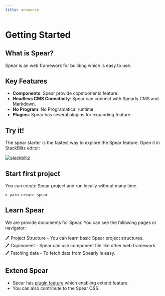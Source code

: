 ```yaml
---
title: announce
---
```

# Getting Started

## What is Spear?

Spear is an web framework for building which is easy to use.


## Key Features

- **Components**: Spear provide copmoonents feature.
- **Headless CMS Conectivity**: Spear can connect with Spearly CMS and Markdown.
- **No Program**: No Programatical runtime.
- **Plugins**: Spear has several plugins for expanding feature.

## Try it!

The spear starter is the fastest way to explore the Spear feature. Open it in StackBlitz editor:

[![stackblitz](https://developer.stackblitz.com/img/open_in_stackblitz.svg)](https://stackblitz.com/edit/stackblitz-starters-p72h35?file=src%2Findex.html)


## Start first project

You can create Spear project and run locally without many time.

```
> yarn create spear
```

## Learn Spear

We are provide documents for Spear. You can see the following pages or navigator:

🖊 Project Structure - You can learn basic Spear project structures.  
🖊 Copmonent - Spear can use component file like other web framework.  
🖊 Fetching data - To fetch data from Spearly is easy.  

## Extend Spear

- Spear has [plugin feature](./plugins/) which enabling extend feature.
- You can also contribute to the Spear OSS.
